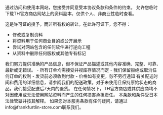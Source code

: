 
<PolicySection title="条款接受">
通过访问和使用本网站，您接受并同意受本协议条款和条件的约束。
</PolicySection>

<PolicySection title="使用许可">
允许您临时下载TH官方商店网站上的资料副本，仅供个人、非商业性临时查看。

这是许可证的授予，而非所有权的转让。在此许可证下，您不得：

- 修改或复制资料
- 将资料用于任何商业目的或公开展示
- 尝试对网站包含的任何软件进行逆向工程
- 从资料中删除任何版权或其他专有标记
</PolicySection>

<PolicySection title="产品信息">
我们努力提供准确的产品信息，但不保证产品描述或其他内容准确、完整、可靠、最新或无错误。
</PolicySection>

<PolicySection title="订单和付款">
- 所有订单均需接受并视库存情况而定
- 我们保留拒绝或取消任何订单的权利
- 发货前必须收到付款
- 价格如有变更，恕不另行通知
</PolicySection>

<PolicySection title="配送和退货">
有关配送时间和费用的详细信息，请参阅我们的配送政策。对于未使用且保持原始状态的商品，我们接受配送后7天内的退货。
</PolicySection>

<PolicySection title="责任限制">
在任何情况下，TH官方商店或其供应商均不对因使用或无法使用网站资料而产生的任何损害承担责任。
</PolicySection>

<PolicySection title="适用法律">
本条款和条件受日本法律管辖并按其解释。
</PolicySection>

<PolicySection title="联系信息">
如果您对本服务条款有任何疑问，请通过info@frankfurtlin-store.com联系我们。
</PolicySection>

<ReturnButton /> 